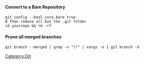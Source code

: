 ==== Convert to a Bare Repository ====
 git config --bool core.bare true
 # Then remove all but the .git folder
 cd yourrepo && rm -rf

==== Prune all merged branches ====
 git branch --merged | grep -v "\*" | xargs -n 1 git branch -d

[[Category:Git]]